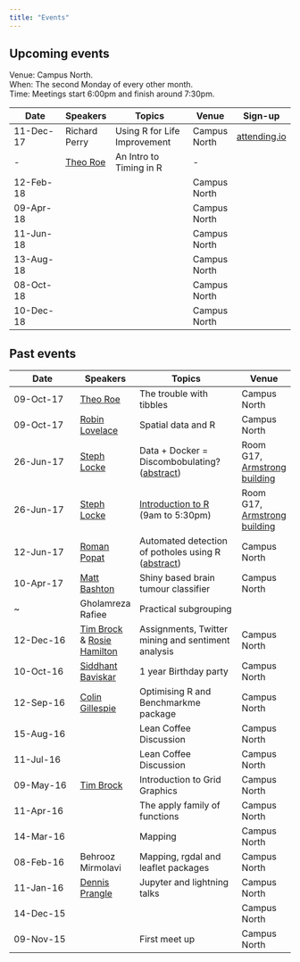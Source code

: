 ```yaml
---
title: "Events"
---
```


## Upcoming events
 
Venue: Campus North.    
When: The second Monday of every other month.    
Time: Meetings start 6:00pm and finish around 7:30pm.     

Date        | Speakers | Topics          | Venue | Sign-up
----------- | -------- | --------------- |-------|--------
11-Dec-17   | Richard Perry      | Using R for Life Improvement | Campus North | [attending.io](https://attending.io/events/r-north-east-user-group-79092920-3f12-4974-974d-43403cb58fe7)
-   | [Theo Roe](https://twitter.com/theoJRivers1) | An Intro to Timing in R | -  |
12-Feb-18 | | |  Campus North|
09-Apr-18 | | |  Campus North|
11-Jun-18 | | |  Campus North|
13-Aug-18 | | |  Campus North|
08-Oct-18 | | |  Campus North|
10-Dec-18 | | |  Campus North|

## Past events

Date        | Speakers | Topics          | Venue
----------- | -------- | --------------- | -----
09-Oct-17   | [Theo Roe](https://twitter.com/theoJRivers1) | The trouble with tibbles | Campus North  
09-Oct-17   | [Robin Lovelace](https://www.its.leeds.ac.uk/people/r.lovelace) | Spatial data and R | Campus North
26-Jun-17   | [Steph Locke](https://twitter.com/SteffLocke) | Data + Docker = Discombobulating? ([abstract](abstracts.html))| Room G17, [Armstrong building](https://goo.gl/maps/5urCxK846eE2)
26-Jun-17   | [Steph Locke](https://twitter.com/SteffLocke) | [Introduction to R](https://negroupsintrotor.eventbrite.com/?aff=rne) (9am to 5:30pm) |Room G17, [Armstrong building](https://goo.gl/maps/5urCxK846eE2)
12-Jun-17   | [Roman Popat](https://twitter.com/rmnppt) | Automated detection of potholes using R ([abstract](abstracts.html))| Campus North
10-Apr-17   | [Matt Bashton](https://twitter.com/MattBashton)      | Shiny based brain tumour classifier | Campus North
   ~          | Gholamreza Rafiee                                    | Practical subgrouping
12-Dec-16 | [Tim Brock](https://twitter.com/TimBrock_DtD) & [Rosie Hamilton](https://twitter.com/Rosicadia) | Assignments, Twitter mining and sentiment analysis |Campus North
10-Oct-16   | [Siddhant Baviskar](https://twitter.com/siddhantfri3nds)| 1 year Birthday party | Campus North
12-Sep-16   | [Colin Gillespie](https://twitter.com/csgillespie)| Optimising R and Benchmarkme package | Campus North 
15-Aug-16   |          | Lean Coffee Discussion | Campus North
11-Jul-16   |          | Lean Coffee Discussion | Campus North
09-May-16   |[Tim Brock](https://twitter.com/TimBrock_DtD)| Introduction to Grid Graphics | Campus North
11-Apr-16   |          | The apply family of functions | Campus North
14-Mar-16   |          | Mapping | Campus North
08-Feb-16   | Behrooz Mirmolavi | Mapping, rgdal and leaflet packages | Campus North
11-Jan-16   | [Dennis Prangle](https://twitter.com/dennisprangle)  | Jupyter and lightning talks | Campus North
14-Dec-15   |                 |                             | Campus North
09-Nov-15   |                 | First meet up               | Campus North
